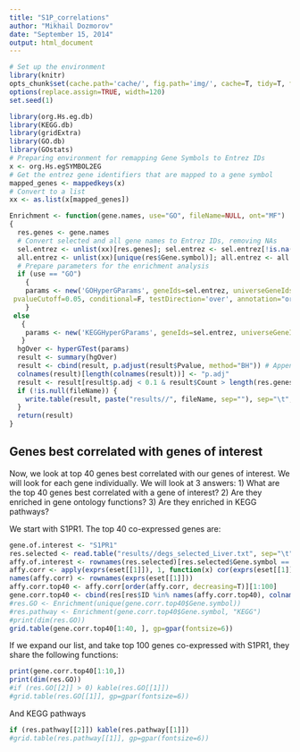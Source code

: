 ```yaml
---
title: "S1P_correlations"
author: "Mikhail Dozmorov"
date: "September 15, 2014"
output: html_document
---
```

```r
# Set up the environment
library(knitr) 
opts_chunk$set(cache.path='cache/', fig.path='img/', cache=T, tidy=T, fig.keep='high', echo=T, dpi=300)
options(replace.assign=TRUE, width=120)
set.seed(1)
```

```r
library(org.Hs.eg.db)
library(KEGG.db)
library(gridExtra)
library(GO.db)
library(GOstats)
# Preparing environment for remapping Gene Symbols to Entrez IDs
x <- org.Hs.egSYMBOL2EG
# Get the entrez gene identifiers that are mapped to a gene symbol
mapped_genes <- mappedkeys(x)
# Convert to a list
xx <- as.list(x[mapped_genes])

Enrichment <- function(gene.names, use="GO", fileName=NULL, ont="MF")
{
  res.genes <- gene.names
  # Convert selected and all gene names to Entrez IDs, removing NAs
  sel.entrez <- unlist(xx)[res.genes]; sel.entrez <- sel.entrez[!is.na(sel.entrez)]
  all.entrez <- unlist(xx)[unique(res$Gene.symbol)]; all.entrez <- all.entrez[!is.na(all.entrez)]
  # Prepare parameters for the enrichment analysis
  if (use == "GO")
    {
    params <- new('GOHyperGParams', geneIds=sel.entrez, universeGeneIds=all.entrez, ontology=ont,
 pvalueCutoff=0.05, conditional=F, testDirection='over', annotation="org.Hs.eg.db")
    }
 else
   {
    params <- new('KEGGHyperGParams', geneIds=sel.entrez, universeGeneIds=all.entrez, pvalueCutoff=0.05, testDirection='over', annotation="org.Hs.eg.db") 
   }
  hgOver <- hyperGTest(params)
  result <- summary(hgOver)
  result <- cbind(result, p.adjust(result$Pvalue, method="BH")) # Append corrected for multiple testing p-value
  colnames(result)[length(colnames(result))] <- "p.adj"
  result <- result[result$p.adj < 0.1 & result$Count > length(res.genes)*0.1, ] # Subset the results keeping FDR at 10% AND have at least 5% of the initial genes
  if (!is.null(fileName)) {
    write.table(result, paste("results//", fileName, sep=""), sep="\t", row.names=F)
  }
  return(result)
}
```


Genes best correlated with genes of interest
----------------------------------------------
Now, we look at top 40 genes best correlated with our genes of interest. We will look for each gene individually. We will look at 3 answers:
1) What are the top 40 genes best correlated with a gene of interest?
2) Are they enriched in gene ontology functions?
3) Are they enriched in KEGG pathways?

We start with S1PR1. The top 40 co-expressed genes are:

```r
gene.of.interest <- "S1PR1"
res.selected <- read.table("results//degs_selected_Liver.txt", sep="\t", header=T, row.names=1)
affy.of.interest <- rownames(res.selected)[res.selected$Gene.symbol == gene.of.interest]
affy.corr <- apply(exprs(eset[[1]]), 1, function(x) cor(exprs(eset[[1]])[affy.of.interest, ], x))
names(affy.corr) <- rownames(exprs(eset[[1]]))
affy.corr.top40 <- affy.corr[order(affy.corr, decreasing=T)][1:100]
gene.corr.top40 <- cbind(res[res$ID %in% names(affy.corr.top40), colnames(res) %in% c("Gene.symbol", "Gene.title", "logFC", "adj.P.Val")], R2=affy.corr.top40)
#res.GO <- Enrichment(unique(gene.corr.top40$Gene.symbol))
#res.pathway <- Enrichment(gene.corr.top40$Gene.symbol, "KEGG")
#print(dim(res.GO))
grid.table(gene.corr.top40[1:40, ], gp=gpar(fontsize=6))
```

If we expand our list, and take top 100 genes co-expressed with S1PR1, they share the following functions:

```r
print(gene.corr.top40[1:10,])
print(dim(res.GO))
#if (res.GO[[2]] > 0) kable(res.GO[[1]])
#grid.table(res.GO[[1]], gp=gpar(fontsize=6))
```

And KEGG pathways

```r
if (res.pathway[[2]]) kable(res.pathway[[1]])
#grid.table(res.pathway[[1]], gp=gpar(fontsize=6))
```
